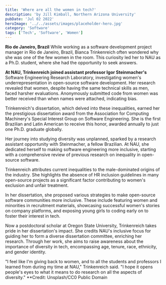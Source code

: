 ```yaml
---
title: 'Where are all the women in tech?'
description: 'by Jill Kimball, Northern Arizona University'
pubDate: 'Jul 02 2022'
heroImage: '../../assets/images/placeholder-hero.jpg'
category: 'Software'
tags: ['Tech', 'Software', 'Women']
---
```


**Rio de Janeiro, Brazil**
While working as a software development project manager in Rio de Janeiro, Brazil, Bianca Trinkenreich often wondered why she was one of the few women in the room. This curiosity led her to NAU as a Ph.D. student, where she had the opportunity to seek answers.

**At NAU, Trinkenreich joined assistant professor Igor Steinmacher's**
Software Engineering Research Laboratory, investigating women's underrepresentation in open-source software development. Her research revealed that women, despite having the same technical skills as men, faced harsher evaluations. Anonymously submitted code from women was better received than when names were attached, indicating bias.

Trinkenreich's dissertation, which delved into these inequalities, earned her the prestigious dissertation award from the Association for Computing Machinery's Special Interest Group on Software Engineering. She is the first Brazilian and Latin American to receive this honor, awarded annually to just one Ph.D. graduate globally.

Her journey into studying diversity was unplanned, sparked by a research assistant opportunity with Steinmacher, a fellow Brazilian. At NAU, she dedicated herself to making software engineering more inclusive, starting with a comprehensive review of previous research on inequality in open-source software.

Trinkenreich attributes current inequalities to the male-dominated origins of the industry. She highlights the absence of HR inclusion guidelines in many open-source projects as a significant factor contributing to women's exclusion and unfair treatment.

In her dissertation, she proposed various strategies to make open-source software communities more inclusive. These include featuring women and minorities in recruitment materials, showcasing successful women's stories on company platforms, and exposing young girls to coding early on to foster their interest in tech.

Now a postdoctoral scholar at Oregon State University, Trinkenreich takes pride in her dissertation's impact. She credits NAU's inclusive focus for guiding her to form a diverse dissertation committee, enriching her research. Through her work, she aims to raise awareness about the importance of diversity in tech, encompassing age, tenure, race, ethnicity, and gender identity.

"I feel like I'm giving back to women, and to all the students and professors I learned from during my time at NAU," Trinkenreich said. "I hope it opens people's eyes to what it means to do research on all the aspects of diversity."
\*\*Credit: Unsplash/CC0 Public Domain
